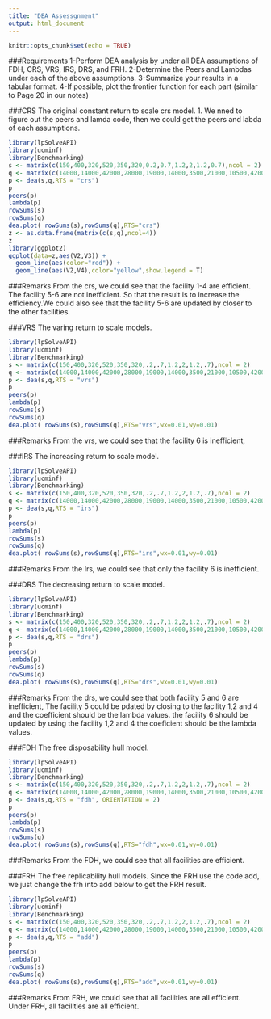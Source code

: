 ```yaml
---
title: "DEA Assessgnment"
output: html_document
---
```


```r
knitr::opts_chunk$set(echo = TRUE)
```
###Requirements
1-Perform DEA analysis by under all DEA assumptions of FDH, CRS, VRS, IRS, DRS, and FRH.
2-Determine the Peers and Lambdas under each of the above assumptions. 
3-Summarize your results in a tabular format.
4-If possible, plot the frontier function for each part (similar to Page 20 in our notes)

###CRS
The original constant return to scale crs model.
1. We nned to figure out the peers and lamda code, then we could get the peers and labda of each assumptions.
```r
library(lpSolveAPI)
library(ucminf)
library(Benchmarking)
s <- matrix(c(150,400,320,520,350,320,0.2,0.7,1.2,2,1.2,0.7),ncol = 2)
q <- matrix(c(14000,14000,42000,28000,19000,14000,3500,21000,10500,42000,25000,15000), ncol=2)
p <- dea(s,q,RTS = "crs")
p
peers(p)
lambda(p)
rowSums(s)
rowSums(q)
dea.plot( rowSums(s),rowSums(q),RTS="crs")
z <- as.data.frame(matrix(c(s,q),ncol=4))
z
library(ggplot2)
ggplot(data=z,aes(V2,V3)) +
  geom_line(aes(color="red")) +
  geom_line(aes(V2,V4),color="yellow",show.legend = T)
```
###Remarks
From the crs, we could see that the facility 1-4 are efficient. The facility 5-6 are not inefficient. So that the result is to increase the efficiency.We could also see that the facility 5-6 are updated by closer to the other facilities. 

###VRS
The varing return to scale models.
```r
library(lpSolveAPI)
library(ucminf)
library(Benchmarking)
s <- matrix(c(150,400,320,520,350,320,.2,.7,1.2,2,1.2,.7),ncol = 2)
q <- matrix(c(14000,14000,42000,28000,19000,14000,3500,21000,10500,42000,25000,15000), ncol=2)
p <- dea(s,q,RTS = "vrs")
p
peers(p)
lambda(p)
rowSums(s)
rowSums(q)
dea.plot( rowSums(s),rowSums(q),RTS="vrs",wx=0.01,wy=0.01)
```
###Remarks
From the vrs, we could see that the facility 6 is inefficient, 

###IRS
The increasing return to scale model.
```r
library(lpSolveAPI)
library(ucminf)
library(Benchmarking)
s <- matrix(c(150,400,320,520,350,320,.2,.7,1.2,2,1.2,.7),ncol = 2)
q <- matrix(c(14000,14000,42000,28000,19000,14000,3500,21000,10500,42000,25000,15000), ncol=2)
p <- dea(s,q,RTS = "irs")
p
peers(p)
lambda(p)
rowSums(s)
rowSums(q)
dea.plot( rowSums(s),rowSums(q),RTS="irs",wx=0.01,wy=0.01)
```
###Remarks
From the Irs, we could see that only the facility 6 is inefficient. 

###DRS
The decreasing return to scale model.
```r
library(lpSolveAPI)
library(ucminf)
library(Benchmarking)
s <- matrix(c(150,400,320,520,350,320,.2,.7,1.2,2,1.2,.7),ncol = 2)
q <- matrix(c(14000,14000,42000,28000,19000,14000,3500,21000,10500,42000,25000,15000), ncol=2)
p <- dea(s,q,RTS = "drs")
p
peers(p)
lambda(p)
rowSums(s)
rowSums(q)
dea.plot( rowSums(s),rowSums(q),RTS="drs",wx=0.01,wy=0.01)
```
###Remarks
From the drs, we could see that both facility 5 and 6 are inefficient, The facility 5 could be pdated by closing to the facility 1,2 and 4 and the coefficient should be the lambda values. the facility 6 should be updated by using the facility 1,2 and 4 the coeficient should be the lambda values. 

###FDH
The free disposability hull model.
```r
library(lpSolveAPI)
library(ucminf)
library(Benchmarking)
s <- matrix(c(150,400,320,520,350,320,.2,.7,1.2,2,1.2,.7),ncol = 2)
q <- matrix(c(14000,14000,42000,28000,19000,14000,3500,21000,10500,42000,25000,15000), ncol=2)
p <- dea(s,q,RTS = "fdh", ORIENTATION = 2)
p
peers(p)
lambda(p)
rowSums(s)
rowSums(q)
dea.plot( rowSums(s),rowSums(q),RTS="fdh",wx=0.01,wy=0.01)
```
###Remarks
From the FDH, we could see that all facilities are efficient. 

###FRH
The free replicability hull models.
Since the FRH use the code add, we just change the frh into add below to get the FRH result.
```r
library(lpSolveAPI)
library(ucminf)
library(Benchmarking)
s <- matrix(c(150,400,320,520,350,320,.2,.7,1.2,2,1.2,.7),ncol = 2)
q <- matrix(c(14000,14000,42000,28000,19000,14000,3500,21000,10500,42000,25000,15000), ncol=2)
p <- dea(s,q,RTS = "add")
p
peers(p)
lambda(p)
rowSums(s)
rowSums(q)
dea.plot( rowSums(s),rowSums(q),RTS="add",wx=0.01,wy=0.01)
```
###Remarks
From FRH, we could see that all facilities are all efficient. 
Under FRH, all facilities are all efficient.


































